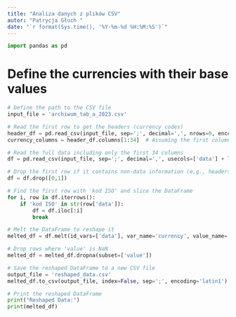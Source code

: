 ```yaml
---
title: "Analiza danych z plików CSV"
autor: "Patrycja Głuch "
date: "`r format(Sys.time(), '%Y-%m-%d %H:%M:%S')`"
---
```


```python
import pandas as pd
```


# Define the currencies with their base values
```python
# Define the path to the CSV file
input_file = 'archiwum_tab_a_2023.csv'  

# Read the first row to get the headers (currency codes)
header_df = pd.read_csv(input_file, sep=';', decimal=',', nrows=0, encoding='latin1')
currency_columns = header_df.columns[1:34]  # Assuming the first column is 'data' and the next 33 are currency columns

# Read the full data including only the first 34 columns
df = pd.read_csv(input_file, sep=';', decimal=',', usecols=['data'] + list(currency_columns), encoding='latin1')

# Drop the first row if it contains non-data information (e.g., headers or descriptions)
df = df.drop([0,1])

# Find the first row with 'kod ISO' and slice the DataFrame
for i, row in df.iterrows():
    if 'kod ISO' in str(row['data']):
        df = df.iloc[:i]
        break

# Melt the DataFrame to reshape it
melted_df = df.melt(id_vars=['data'], var_name='currency', value_name='value')

# Drop rows where 'value' is NaN
melted_df = melted_df.dropna(subset=['value'])

# Save the reshaped DataFrame to a new CSV file
output_file = 'reshaped_data.csv'
melted_df.to_csv(output_file, index=False, sep=';', encoding='latin1')

# Print the reshaped DataFrame
print("Reshaped Data:")
print(melted_df)

```
